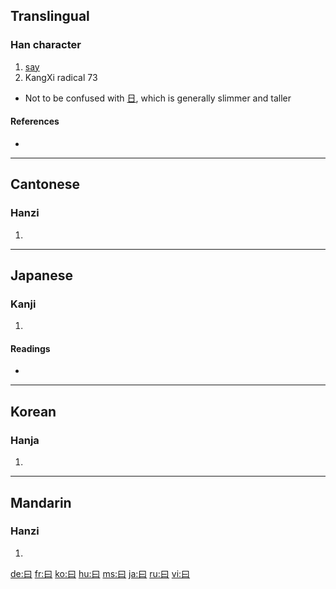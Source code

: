 {{see|日|臼|白}}
==Translingual==
{{Han stroke|[[Image:曰-order.gif]]}}

===Han character===
{{Han char|rn=73|rad=曰|as=00|sn=4|four=6010<sub>0</sub>|canj=日 (A), X日 (XA)|ids=⿴[[囗]][[一]]}}

# [[say]]
# KangXi radical 73

* Not to be confused with [[日]], which is generally slimmer and taller

====References====
* {{Han ref|kx=0502.010|dkj=14278|dj=0872.300|hdz=21482.020|uh=66F0|ud=26352|bh=A4EA|bd=42218}}

----

==Cantonese==

===Hanzi===
{{yue-hanzi|jyut=|y=yeuk6, yut6}}

# {{defn|Cantonese}}

----

==Japanese==

===Kanji===
{{ja-kanji|grade=9|rs=曰00}}

# {{defn|Japanese}}

====Readings====
* {{ja-readings|on=[[えつ]] (etsu)|kun=[[いう]] (iu), [[いわく]] (iwaku), [[のたまわく]] (notamawaku)}}

----

==Korean==

===Hanja===
{{ko-hanja|hangeul=왈|eumhun=|rv=wal|mr=wal|y=wal}}

# {{defn|Korean}}

----

==Mandarin==

===Hanzi===
{{cmn-hanzi|pin=[[yuē]] ([[yue1]])|wg=yüeh<sup>1</sup>}}

# {{defn|Mandarin}}

[[de:曰]]
[[fr:曰]]
[[ko:曰]]
[[hu:曰]]
[[ms:曰]]
[[ja:曰]]
[[ru:曰]]
[[vi:曰]]